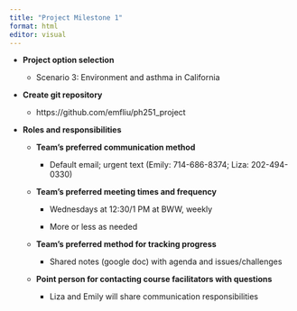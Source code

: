 ```yaml
---
title: "Project Milestone 1"
format: html
editor: visual
---
```


-   **Project option selection**

    -   Scenario 3: Environment and asthma in California

-   **Create git repository**

    -   https://github.com/emfliu/ph251_project

-   **Roles and responsibilities**

    -   **Team's preferred communication method** 

        -   Default email; urgent text (Emily: 714-686-8374; Liza: 202-494-0330)

    -   **Team's preferred meeting times and frequency** 

        -   Wednesdays at 12:30/1 PM at BWW, weekly

        -   More or less as needed

    -   **Team's preferred method for tracking progress**

        -   Shared notes (google doc) with agenda and issues/challenges

    -   **Point person for contacting course facilitators with questions**

        -   Liza and Emily will share communication responsibilities
